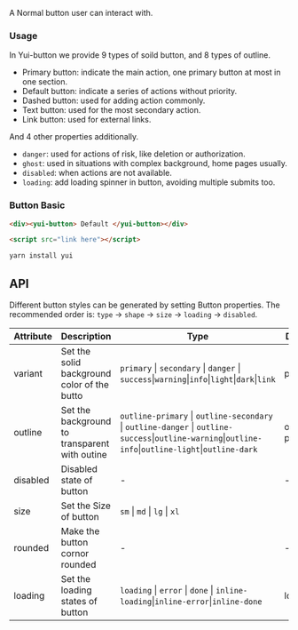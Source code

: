




A Normal button user can interact with.

### Usage


In Yui-button we provide 9 types of soild button, and 8 types of outline.

- Primary button: indicate the main action, one primary button at most in one section.
- Default button: indicate a series of actions without priority.
- Dashed button: used for adding action commonly.
- Text button: used for the most secondary action.
- Link button: used for external links.

And 4 other properties additionally.

- `danger`: used for actions of risk, like deletion or authorization.
- `ghost`: used in situations with complex background, home pages usually.
- `disabled`: when actions are not available.
- `loading`: add loading spinner in button, avoiding multiple submits too.


### Button Basic


<Tabs className="unique-tabs">
  <TabItem value="Html">

```html live
<div><yui-button> Default </yui-button></div>
```

  </TabItem>
  <TabItem value="CDN">

```html
<script src="link here"></script>
```

  </TabItem>
  <TabItem value="Yarn">

``` bash
yarn install yui
```

  </TabItem>
</Tabs>


## API

Different button styles can be generated by setting Button properties. The recommended order is: `type` -> `shape` -> `size` -> `loading` -> `disabled`.

| Attribute | Description | Type | Default | 
| --- | --- | --- | --- |
| variant | Set the solid background color of the butto| `primary` \| `secondary` \| `danger` \| `success`\|`warning`\|`info`\|`light`\|`dark`\|`link`|  primary |  
| outline | Set the background to transparent with outine | `outline-primary` \| `outline-secondary` \| `outline-danger` \| `outline-success`\|`outline-warning`\|`outline-info`\|`outline-light`\|`outline-dark`| outline-primary |  
| disabled | Disabled state of button | - | - |  
| size | Set the Size of button | `sm` \| `md` \| `lg` \| `xl` |  | string | md |  
| rounded | Make the button cornor rounded | - | - |  
| loading | Set the loading states of button | `loading` \| `error` \| `done` \| `inline-loading`\|`inline-error`\|`inline-done`| loading |  

